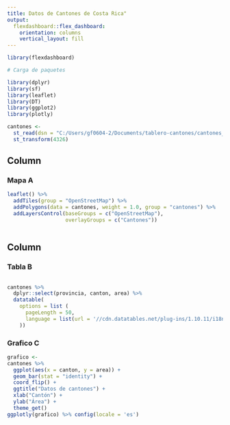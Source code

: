 ---
title: Datos de Cantones de Costa Rica"
output: 
  flexdashboard::flex_dashboard:
    orientation: columns
    vertical_layout: fill
---

```{r setup, include=FALSE}
library(flexdashboard)
```


```{r paquetes}
# Carga de paquetes

library(dplyr)
library(sf)
library(leaflet)
library(DT)
library(ggplot2)
library(plotly)
```


```{r lectura-datos}
cantones <-
  st_read(dsn = "C:/Users/gf0604-2/Documents/tablero-cantones/cantones_simplificados.geojson.txt") %>%
  st_transform(4326)
```


Column {data-width=500}
-----------------------------------------------------------------------

### Mapa A

```{r}
leaflet() %>%
  addTiles(group = "OpenStreetMap") %>%
  addPolygons(data = cantones, weight = 1.0, group = "cantones") %>%
  addLayersControl(baseGroups = c("OpenStreetMap"),
                   overlayGroups = c("Cantones"))



```

Column {data-width=500}
-----------------------------------------------------------------------

### Tabla B


```{r carga-datos-tabla}

```



```{r tabla, message=FALSE, echo=FALSE,warning=FALSE}
cantones %>%
  dplyr::select(provincia, canton, area) %>%
  datatable(
    options = list (
      pageLength = 50,
      language = list(url = '//cdn.datatables.net/plug-ins/1.10.11/i18n/Spanish.json')
    ))


```

### Grafico C

```{r grafico}
grafico <-
cantones %>%
  ggplot(aes(x = canton, y = area)) +
  geom_bar(stat = "identity") +
  coord_flip() +
  ggtitle("Datos de cantones") + 
  xlab("Cantón") +
  ylab("Área") +
  theme_get()
ggplotly(grafico) %>% config(locale = 'es')
```


